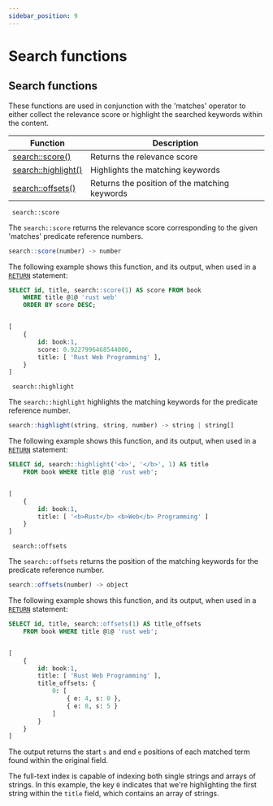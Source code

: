 ```yaml
---
sidebar_position: 9
---
```



# Search functions

## Search functions

These functions are used in conjunction with the 'matches' operator to either collect the relevance score or highlight the searched keywords within the content.

<table>
<thead>
  <tr>
    <th>Function</th>
    <th>Description</th>
  </tr>
</thead>
<tbody>
  <tr>
    <td><a href="/docs/SurrealQL/functions/search#score">search::score()</a></td>
    <td>Returns the relevance score</td>
  </tr>
  <tr>
    <td><a href="/docs/SurrealQL/functions/search#highlight">search::highlight()</a></td>
    <td>Highlights the matching keywords</td>
  </tr>
  <tr>
    <td><a href="/docs/SurrealQL/functions/search#offsets">search::offsets()</a></td>
    <td>Returns the position of the matching keywords</td>
  </tr>
</tbody>
</table>

<div className='layout-group'>
<div className='heading'>
    <div id="score" className='code'>
    <code> search::score </code>
    </div>
</div>

The `search::score` returns the relevance score corresponding to the given 'matches' predicate reference numbers.

```js title="API DEFINITION"
search::score(number) -> number
```
The following example shows this function, and its output, when used in a [`RETURN`](/docs/SurrealQL/statements/return) statement:

```sql
SELECT id, title, search::score(1) AS score FROM book
	WHERE title @1@ 'rust web'
	ORDER BY score DESC;


[
	{
		id: book:1,
		score: 0.9227996468544006,
		title: [ 'Rust Web Programming' ],
	}
]
```
</div>

<div className='layout-group'>
<div className='heading'>
    <div id="highlight" className='code'>
    <code> search::highlight </code>
    </div>
</div>

The `search::highlight` highlights the matching keywords for the predicate reference number.

```js title="API DEFINITION"
search::highlight(string, string, number) -> string | string[]
```
The following example shows this function, and its output, when used in a [`RETURN`](/docs/SurrealQL/statements/return) statement:

```sql
SELECT id, search::highlight('<b>', '</b>', 1) AS title
	FROM book WHERE title @1@ 'rust web';


[
	{
		id: book:1,
		title: [ '<b>Rust</b> <b>Web</b> Programming' ]
	}
]
```
</div>

<div className='layout-group'>
<div className='heading'>
    <div id="offsets" className='code'>
    <code> search::offsets </code>
    </div>
</div>

The `search::offsets` returns the position of the matching keywords for the predicate reference number.

```js title="API DEFINITION"
search::offsets(number) -> object
```
The following example shows this function, and its output, when used in a [`RETURN`](/docs/SurrealQL/statements/return) statement:

```sql
SELECT id, title, search::offsets(1) AS title_offsets
	FROM book WHERE title @1@ 'rust web';


[
	{
		id: book:1,
		title: [ 'Rust Web Programming' ],
		title_offsets: {
			0: [
				{ e: 4, s: 0 },
				{ e: 8, s: 5 }
			]
		}
	}
]
```
The output returns the start `s` and end `e` positions of each matched term found within the original field.

The full-text index is capable of indexing both single strings and arrays of strings. In this example, the key `0` indicates that we're highlighting the first string within the `title` field, which contains an array of strings.
</div>